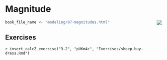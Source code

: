 # Magnitude {#magnitude}

<div style="float:right;">[![](www/icons/edit.png)](https://github.com/ProjectMOSAIC/MOSAIC-Calculus/blob/main/modeling/07-magnitudes.Rmd)</div>

```r
book_file_name <- "modeling/07-magnitudes.html"
```


## Exercises

`r insert_calcZ_exercise("3.2", "pUKm4c", "Exercises/sheep-buy-dress.Rmd")`
